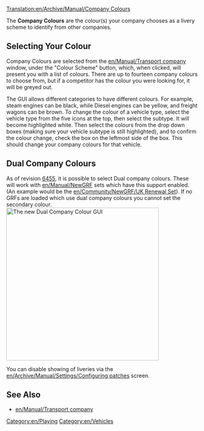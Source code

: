 [[Translation:en/Archive/Manual/Company Colours]]


The '''Company Colours''' are the colour(s) your company chooses as a livery scheme to identify from other companies.

==Selecting Your Colour==
Company Colours are selected from the [[en/Manual/Transport company]] window, under the "Colour Scheme" button, which, when clicked, will present you with a list of colours. There are up to fourteen company colours to choose from, but if a competitor has the colour you were looking for, it will be greyed out.

The GUI allows different categories to have different colours. For example, steam engines can be black, while Diesel engines can be yellow, and freight wagons can be brown. To change the colour of a vehicle type, select the vehicle type from the five icons at the top, then select the subtype. It will become highlighted white. Then select the colours from the drop down boxes (making sure your vehicle subtype is still highlighted), and to confirm the colour change, check the box on the leftmost side of the box. This should change your company colours for that vehicle.

==Dual Company Colours==
As of revision [[en/Archive/Community/Nightly build|6455]], it is possible to select Dual company colours. These will work with [[en/Manual/NewGRF]] sets which have this support enabled. (An example would be the [[en/Community/NewGRF/UK Renewal Set]]). If no GRFs are loaded which use dual company colours you cannot set the secondary colour.
[[File:en/Dualcompanycolours.png|thumb|400px|center|The new Dual Company Colour GUI]]

You can disable showing of liveries via the [[en/Archive/Manual/Settings/Configuring patches]] screen.

==See Also==
*[[en/Manual/Transport company]]

[[Category:en/Playing]]
[[Category:en/Vehicles]]